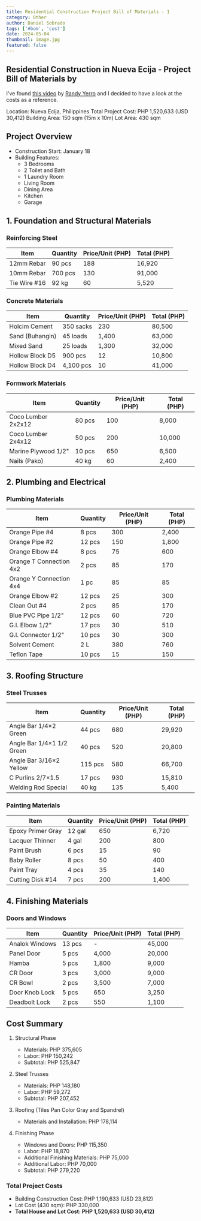 ```yaml
---
title: Residential Construction Project Bill of Materials - 1
category: Other
author: Daniel Sobrado
tags: ['#bom', 'cost']
date: 2024-05-04
thumbnail: image.jpg
featured: false
---
```


## Residential Construction in Nueva Ecija - Project Bill of Materials by 

I've found [this video](https://www.youtube.com/watch?v=fe2-z-yRkME&feature=youtu.be) by [Randy Yerro](https://www.facebook.com/dhoy.ranz.9/) and I decided to have a look at the costs as a reference.

Location: Nueva Ecija, Philippines
Total Project Cost: PHP 1,520,633 (USD 30,412)
Building Area: 150 sqm (15m x 10m)
Lot Area: 430 sqm

## Project Overview
- Construction Start: January 18
- Building Features:
  - 3 Bedrooms
  - 2 Toilet and Bath
  - 1 Laundry Room
  - Living Room
  - Dining Area
  - Kitchen
  - Garage

## 1. Foundation and Structural Materials
### Reinforcing Steel
| Item | Quantity | Price/Unit (PHP) | Total (PHP) |
|------|----------|------------------|-------------|
| 12mm Rebar | 90 pcs | 188 | 16,920 |
| 10mm Rebar | 700 pcs | 130 | 91,000 |
| Tie Wire #16 | 92 kg | 60 | 5,520 |

### Concrete Materials
| Item | Quantity | Price/Unit (PHP) | Total (PHP) |
|------|----------|------------------|-------------|
| Holcim Cement | 350 sacks | 230 | 80,500 |
| Sand (Buhangin) | 45 loads | 1,400 | 63,000 |
| Mixed Sand | 25 loads | 1,300 | 32,000 |
| Hollow Block D5 | 900 pcs | 12 | 10,800 |
| Hollow Block D4 | 4,100 pcs | 10 | 41,000 |

### Formwork Materials
| Item | Quantity | Price/Unit (PHP) | Total (PHP) |
|------|----------|------------------|-------------|
| Coco Lumber 2x2x12 | 80 pcs | 100 | 8,000 |
| Coco Lumber 2x4x12 | 50 pcs | 200 | 10,000 |
| Marine Plywood 1/2" | 10 pcs | 650 | 6,500 |
| Nails (Pako) | 40 kg | 60 | 2,400 |

## 2. Plumbing and Electrical
### Plumbing Materials
| Item | Quantity | Price/Unit (PHP) | Total (PHP) |
|------|----------|------------------|-------------|
| Orange Pipe #4 | 8 pcs | 300 | 2,400 |
| Orange Pipe #2 | 12 pcs | 150 | 1,800 |
| Orange Elbow #4 | 8 pcs | 75 | 600 |
| Orange T Connection 4x2 | 2 pcs | 85 | 170 |
| Orange Y Connection 4x4 | 1 pc | 85 | 85 |
| Orange Elbow #2 | 12 pcs | 25 | 300 |
| Clean Out #4 | 2 pcs | 85 | 170 |
| Blue PVC Pipe 1/2" | 12 pcs | 60 | 720 |
| G.I. Elbow 1/2" | 17 pcs | 30 | 510 |
| G.I. Connector 1/2" | 10 pcs | 30 | 300 |
| Solvent Cement | 2 L | 380 | 760 |
| Teflon Tape | 10 pcs | 15 | 150 |

## 3. Roofing Structure
### Steel Trusses
| Item | Quantity | Price/Unit (PHP) | Total (PHP) |
|------|----------|------------------|-------------|
| Angle Bar 1/4×2 Green | 44 pcs | 680 | 29,920 |
| Angle Bar 1/4×1 1/2 Green | 40 pcs | 520 | 20,800 |
| Angle Bar 3/16×2 Yellow | 115 pcs | 580 | 66,700 |
| C Purlins 2/7×1.5 | 17 pcs | 930 | 15,810 |
| Welding Rod Special | 40 kg | 135 | 5,400 |

### Painting Materials
| Item | Quantity | Price/Unit (PHP) | Total (PHP) |
|------|----------|------------------|-------------|
| Epoxy Primer Gray | 12 gal | 650 | 6,720 |
| Lacquer Thinner | 4 gal | 200 | 800 |
| Paint Brush | 6 pcs | 15 | 90 |
| Baby Roller | 8 pcs | 50 | 400 |
| Paint Tray | 4 pcs | 35 | 140 |
| Cutting Disk #14 | 7 pcs | 200 | 1,400 |

## 4. Finishing Materials
### Doors and Windows
| Item | Quantity | Price/Unit (PHP) | Total (PHP) |
|------|----------|------------------|-------------|
| Analok Windows | 13 pcs | - | 45,000 |
| Panel Door | 5 pcs | 4,000 | 20,000 |
| Hamba | 5 pcs | 1,800 | 9,000 |
| CR Door | 3 pcs | 3,000 | 9,000 |
| CR Bowl | 2 pcs | 3,500 | 7,000 |
| Door Knob Lock | 5 pcs | 650 | 3,250 |
| Deadbolt Lock | 2 pcs | 550 | 1,100 |

## Cost Summary
1. Structural Phase
   - Materials: PHP 375,605
   - Labor: PHP 150,242
   - Subtotal: PHP 525,847

2. Steel Trusses
   - Materials: PHP 148,180
   - Labor: PHP 59,272
   - Subtotal: PHP 207,452

3. Roofing (Tiles Pan Color Gray and Spandrel)
   - Materials and Installation: PHP 178,114

4. Finishing Phase
   - Windows and Doors: PHP 115,350
   - Labor: PHP 18,870
   - Additional Finishing Materials: PHP 75,000
   - Additional Labor: PHP 70,000
   - Subtotal: PHP 279,220

### Total Project Costs
- Building Construction Cost: PHP 1,190,633 (USD 23,812)
- Lot Cost (430 sqm): PHP 330,000
- **Total House and Lot Cost: PHP 1,520,633 (USD 30,412)**